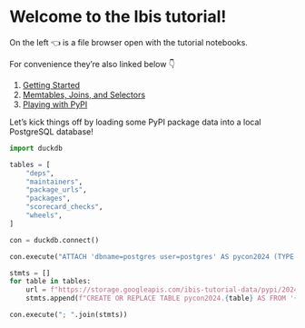 # Welcome to the Ibis tutorial!

On the left 👈 is a file browser open with the tutorial notebooks.

For convenience they're also linked below 👇

1. [Getting Started](./01%20-%20Getting%20Started.ipynb)
1. [Memtables, Joins, and Selectors](./02%20-%20Memtables,%20Joins,%20and%20Selectors.ipynb)
1. [Playing with PyPI](./03%20-%20Playing%20with%20PyPI.ipynb)


Let's kick things off by loading some PyPI package data into a local PostgreSQL database!


```python
import duckdb

tables = [
    "deps",
    "maintainers",
    "package_urls",
    "packages",
    "scorecard_checks",
    "wheels",
]

con = duckdb.connect()

con.execute("ATTACH 'dbname=postgres user=postgres' AS pycon2024 (TYPE POSTGRES)")

stmts = []
for table in tables:
    url = f"https://storage.googleapis.com/ibis-tutorial-data/pypi/2024-04-24/{table}.parquet"
    stmts.append(f"CREATE OR REPLACE TABLE pycon2024.{table} AS FROM '{url}'")

con.execute("; ".join(stmts))
```

